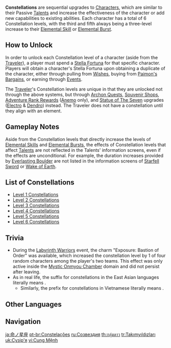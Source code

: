 {{CustomTabs
|tab1 = Overview
|tab2 = List
|tab3 = Gallery
}}
{{See also|Talents|Stella Fortuna}}
{{Terminology Infobox
|image        = Constellation Menu.png
|type         = Combat
|type2        = Game Systems
}}
'''Constellations''' are sequential upgrades to [[Character]]s, which are similar to their Passive [[Talents]] and increase the effectiveness of the character or add new capabilities to existing abilities. Each character has a total of 6 Constellation levels, with the third and fifth always being a three-level increase to their [[Elemental Skill]] or [[Elemental Burst]].

==How to Unlock==
In order to unlock each Constellation level of a character (aside from the [[Traveler]]), a player must spend a [[Stella Fortuna]] for that specific character. Players will obtain a character's Stella Fortuna upon obtaining a duplicate of the character, either through pulling from [[Wishes]], buying from [[Paimon's Bargains]], or earning through [[Events]].

The [[Traveler]]'s Constellation levels are unique in that they are unlocked not through the above systems, but through [[Archon Quests]], [[Souvenir Shop]]s, [[Adventure Rank#Adventurers.27 Guild Rewards|Adventure Rank Rewards]] ([[Traveler (Anemo)|Anemo]] only), and [[Statue of The Seven]] upgrades ([[Traveler (Electro)|Electro]] & [[Traveler (Dendro)|Dendro]]) instead. The Traveler does not have a constellation until they align with an element.

==Gameplay Notes==
Aside from the Constellation levels that directly increase the levels of [[Elemental Skill]]s and [[Elemental Burst]]s, the effects of Constellation levels that affect [[Talents]] are not reflected in the Talents' information screens, even if the effects are unconditional. For example, the duration increases provided by [[Everlasting Boulder]] are not listed in the information screens of [[Starfell Sword]] or [[Wake of Earth]].

==List of Constellations==
{{Main|Constellation/List}}
* [[:Category:Level 1 Constellations|Level 1 Constellations]]
* [[:Category:Level 2 Constellations|Level 2 Constellations]]
* [[:Category:Level 3 Constellations|Level 3 Constellations]]
* [[:Category:Level 4 Constellations|Level 4 Constellations]]
* [[:Category:Level 5 Constellations|Level 5 Constellations]]
* [[:Category:Level 6 Constellations|Level 6 Constellations]]

==Trivia==
* During the [[Labyrinth Warriors]] event, the charm "Exposure: Bastion of Order" was available, which increased the constellation level by 1 of four random characters among the player's two teams. This effect was only active inside the [[Mystic Onmyou Chamber]] domain and did not persist after leaving.
* As in real life, the suffix for constellations in the East Asian languages literally means {{Lang|"seat"|zh=座|zh_rm=zuò|ja=座|ja_rm=za|ko=자리|ko_rm=jari|sort=zh,ja,ko}}.
** Similarly, the prefix for constellations in Vietnamese literally means {{Lang|"palace"|vi={{tt|cung|宫}}}}.

==Other Languages==
{{Other Languages
|en       = Constellation
|zhs      = 命之座
|zhs_rm   = Mìng zhī Zuò
|zht      = 命之座
|zht_rm   = Mìng zhī Zuò
|zh_tl    = Constellation of Fate
|ja       = 命ノ星座
|ja_rm    = Inochi no Seiza
|ja_tl    = Constellation of Fate
|ko       = {{tt|운명|運命}}의 자리
|ko_rm    = Unmyeong-ui Jari
|ko_tl    = Constellation of Fate
|es       = Constelación
|es_tl    = Constellation
|fr       = Constellation
|ru       = Созвездие
|ru_tl    = Constellation
|th       = กลุ่มดาว
|th_rm    = Klum dao
|th_tl    = Constellation
|vi       = {{tt|Cung|宮}} {{tt|Mệnh|命}}
|vi_tl    = Constellation of Life
|de       = Sternbild
|de_tl    = Constellation
|id       = Konstelasi
|id_tl    = Constellation
|pt       = Constelação
|pt_tl    = Constellation
|tr       = Takımyıldız
|tr_tl    = Constellation
|it       = Costellazione
|it_tl    = Constellation
}}

==Navigation==
{{Combat Navbox}}
[[Category:Constellations| ]]

[[ja:命ノ星座]]
[[pt-br:Constelações]]
[[ru:Созвездия]]
[[th:กลุ่มดาว]]
[[tr:Takımyıldızları]]
[[uk:Сузір'я]]
[[vi:Cung Mệnh]]